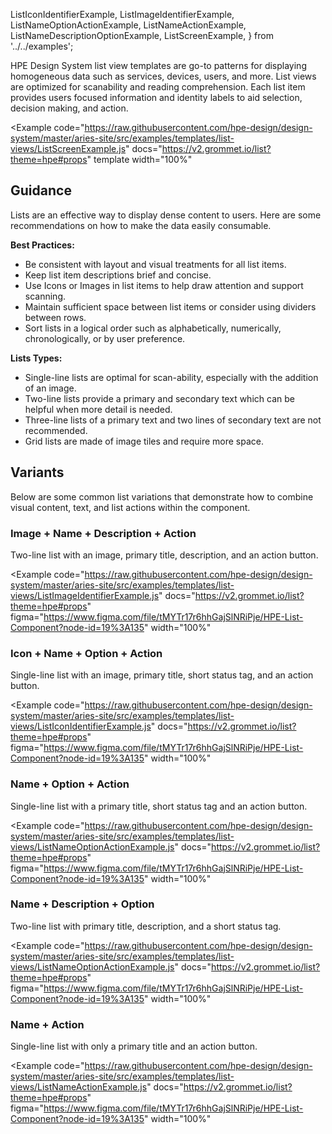   ListIconIdentifierExample,
  ListImageIdentifierExample,
  ListNameOptionActionExample,
  ListNameActionExample,
  ListNameDescriptionOptionExample,
  ListScreenExample,
} from '../../examples';

HPE Design System list view templates are go-to patterns for displaying homogeneous data such as services, devices, users, and more.
List views are optimized for scanability and reading comprehension. Each list item provides users focused information and identity labels to aid selection, decision making, and action.

<Example
  code="https://raw.githubusercontent.com/hpe-design/design-system/master/aries-site/src/examples/templates/list-views/ListScreenExample.js"
  docs="https://v2.grommet.io/list?theme=hpe#props"
  template
  width="100%"
>
  <ListScreenExample />
</Example>

## Guidance

Lists are an effective way to display dense content to users. Here are some recommendations on how to make the data easily consumable.

**Best Practices:**

- Be consistent with layout and visual treatments for all list items.
- Keep list item descriptions brief and concise.
- Use Icons or Images in list items to help draw attention and support scanning.
- Maintain sufficient space between list items or consider using dividers between rows.
- Sort lists in a logical order such as alphabetically, numerically, chronologically, or by user preference.

**Lists Types:**

- Single-line lists are optimal for scan-ability, especially with the addition of an image.
- Two-line lists provide a primary and secondary text which can be helpful when more detail is needed.
- Three-line lists of a primary text and two lines of secondary text are not recommended.
- Grid lists are made of image tiles and require more space.

## Variants

Below are some common list variations that demonstrate how to combine visual content, text, and list actions within the component.

### Image + Name + Description + Action

Two-line list with an image, primary title, description, and an action button.

<Example
  code="https://raw.githubusercontent.com/hpe-design/design-system/master/aries-site/src/examples/templates/list-views/ListImageIdentifierExample.js"
  docs="https://v2.grommet.io/list?theme=hpe#props"
  figma="https://www.figma.com/file/tMYTr17r6hhGajSlNRiPje/HPE-List-Component?node-id=19%3A135"
  width="100%"
>
  <ListImageIdentifierExample />
</Example>

### Icon + Name + Option + Action

Single-line list with an image, primary title, short status tag, and an action button.

<Example
  code="https://raw.githubusercontent.com/hpe-design/design-system/master/aries-site/src/examples/templates/list-views/ListIconIdentifierExample.js"
  docs="https://v2.grommet.io/list?theme=hpe#props"
  figma="https://www.figma.com/file/tMYTr17r6hhGajSlNRiPje/HPE-List-Component?node-id=19%3A135"
  width="100%"
>
  <ListIconIdentifierExample />
</Example>

### Name + Option + Action

Single-line list with a primary title, short status tag and an action button.

<Example
  code="https://raw.githubusercontent.com/hpe-design/design-system/master/aries-site/src/examples/templates/list-views/ListNameOptionActionExample.js"
  docs="https://v2.grommet.io/list?theme=hpe#props"
  figma="https://www.figma.com/file/tMYTr17r6hhGajSlNRiPje/HPE-List-Component?node-id=19%3A135"
  width="100%"
>
  <ListNameOptionActionExample />
</Example>

### Name + Description + Option

Two-line list with primary title, description, and a short status tag.

<Example
  code="https://raw.githubusercontent.com/hpe-design/design-system/master/aries-site/src/examples/templates/list-views/ListNameOptionActionExample.js"
  docs="https://v2.grommet.io/list?theme=hpe#props"
  figma="https://www.figma.com/file/tMYTr17r6hhGajSlNRiPje/HPE-List-Component?node-id=19%3A135"
  width="100%"
>
  <ListNameDescriptionOptionExample />
</Example>

### Name + Action

Single-line list with only a primary title and an action button.

<Example
  code="https://raw.githubusercontent.com/hpe-design/design-system/master/aries-site/src/examples/templates/list-views/ListNameActionExample.js"
  docs="https://v2.grommet.io/list?theme=hpe#props"
  figma="https://www.figma.com/file/tMYTr17r6hhGajSlNRiPje/HPE-List-Component?node-id=19%3A135"
  width="100%"
>
  <ListNameActionExample />
</Example>
